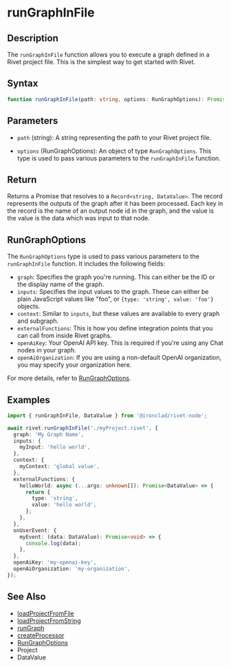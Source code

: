 # runGraphInFile

## Description

The `runGraphInFile` function allows you to execute a graph defined in a Rivet project file. This is the simplest way to get started with Rivet.

## Syntax

```typescript
function runGraphInFile(path: string, options: RunGraphOptions): Promise<Record<string, DataValue>>;
```

## Parameters

- `path` (string): A string representing the path to your Rivet project file.

- `options` (RunGraphOptions): An object of type `RunGraphOptions`. This type is used to pass various parameters to the `runGraphInFile` function.

## Return

Returns a Promise that resolves to a `Record<string, DataValue>`. The record represents the outputs of the graph after it has been processed. Each
key in the record is the name of an output node id in the graph, and the value is the value is the data which was input to that node.

## RunGraphOptions

The `RunGraphOptions` type is used to pass various parameters to the `runGraphInFile` function. It includes the following fields:

- `graph`: Specifies the graph you're running. This can either be the ID or the display name of the graph.
- `inputs`: Specifies the input values to the graph. These can either be plain JavaScript values like "foo", or `{type: 'string', value: 'foo'}` objects.
- `context`: Similar to `inputs`, but these values are available to every graph and subgraph.
- `externalFunctions`: This is how you define integration points that you can call from inside Rivet graphs.
- `openAiKey`: Your OpenAI API key. This is required if you're using any Chat nodes in your graph.
- `openAiOrganization`: If you are using a non-default OpenAI organization, you may specify your organization here.

For more details, refer to [RunGraphOptions](./RunGraphOptions).

## Examples

```typescript
import { runGraphInFile, DataValue } from '@ironclad/rivet-node';

await rivet.runGraphInFile('./myProject.rivet', {
  graph: 'My Graph Name',
  inputs: {
    myInput: 'hello world',
  },
  context: {
    myContext: 'global value',
  },
  externalFunctions: {
    helloWorld: async (...args: unknown[]): Promise<DataValue> => {
      return {
        type: 'string',
        value: 'hello world',
      };
    },
  },
  onUserEvent: {
    myEvent: (data: DataValue): Promise<void> => {
      console.log(data);
    },
  },
  openAiKey: 'my-openai-key',
  openAiOrganization: 'my-organization',
});
```

## See Also

- [loadProjectFromFile](./loadProjectFromFile)
- [loadProjectFromString](./loadProjectFromString)
- [runGraph](./runGraph)
- [createProcessor](./createProcessor)
- [RunGraphOptions](./RunGraphOptions)
- Project
- DataValue
